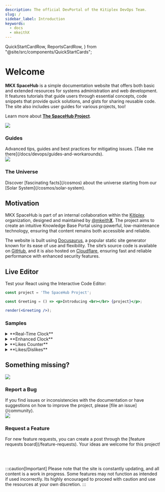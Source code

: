 ```yaml
---
description: The official DevPortal of the Kitiplex DevOps Team.
slug: /
sidebar_label: Introduction
keywords:
  - docs
  - mkeithX
---
```


  QuickStartCardRow,
  ReportsCardRow,
} from "@site/src/components/QuickStartCards";


# Welcome
**MKX SpaceHub** is a simple documentation website that offers both basic and extended resources for systems administration and web development. It features tutorials that guide users through essential concepts, code snippets that provide quick solutions, and gists for sharing reusable code. The site also includes user guides for various projects, too! 

Learn more about [**The SpaceHub Project**](/foobar).


<!-- <QuickStartCardRow /> -->


<Columns className='item margin-bottom-lg' > 

<Column  className='text--left item  padding--sm'>
<Card shadow='tl' style={{border: '1.5px solid var(--ifm-color-primary)'}}>
    <CardHeader>
<div class="avatar">
  <img
    class="avatar__photo avatar__photo--md"
    src="/img/logo/x_code_slash.svg" />
  <div class="avatar__intro">
    <div class="avatar__name"><h3>Guides</h3></div>
    <!-- <small class="avatar__subtitle">Frenchy Front End Engineer</small> -->
  </div>
</div>
    </CardHeader>
    <CardBody>
Advanced tips, guides and best practices for mitigating issues. [Take me there](/docs/devops/guides-and-workarounds).
    </CardBody>
  </Card>
  </Column>
   <Column  className='text--left item  padding--sm'>
<Card shadow='tl' style={{border: '1.5px solid var(--ifm-color-primary)'}}>
    <CardHeader>
<div class="avatar">
  <img
    class="avatar__photo avatar__photo--md"
    src="/img/rocket-1a.svg" />
  <div class="avatar__intro">
    <div class="avatar__name"><h3>The Universe</h3></div>
    <!-- <small class="avatar__subtitle">Frenchy Front End Engineer</small> -->
  </div>
</div>
    </CardHeader>
    <CardBody>
Discover [fascinating facts](/cosmos) about the universe starting from our [Solar System](/cosmos/solar-system).
    </CardBody>
  </Card>
  </Column>
</Columns>

## Motivation
MKX SpaceHub is part of an internal collaboration within the [Kitiplex](https://github.com/kitiplex) organization, designed and maintained by [@mkeith**X**](https://github.com/mkeithx). The project aims to create an intuitive Knowledge Base Portal using powerful, low-maintenance technology, ensuring that content remains both accessible and reliable.


<!-- Designed and maintained by [@mkeithX](https://github.com/mkeithx), the website is built using [Docusaurus](https://docusaurus.io/), a popular static-site generator known for its ease of use and flexibility. The site’s source code is hosted on [GitHub](https://github.com/login), allowing for collaborative development and version control. It is also hosted on [**Cloudflare**](https://developers.cloudflare.com/pages)., ensuring fast and reliable performance with enhanced security features. -->


The website is built using [Docusaurus](https://docusaurus.io/), a popular static site generator known for its ease of use and flexibility. The site’s source code is available on [GitHub](https://github.com/login), and it is also hosted on [Cloudflare](https://developers.cloudflare.com/pages), ensuring fast and reliable performance with enhanced security features.

## Live Editor
Test your React using the Interactive Code Editor:

<BrowserWindow>


```jsx live noInline
const project = 'The SpaceHub Project';

const Greeting = () => <p>Introducing <br></br> {project}</p>;

render(<Greeting />);
```

</BrowserWindow>

### Samples

<details>
  <summary>**Real-Time Clock**</summary>

Displays the current time and updates every second. It uses `useState` to manage the time state and `useEffect` to set up and clean up a timer for real-time updates.

```jsx
function Clock(props) {
  const [date, setDate] = useState(new Date());
  useEffect(() => {
    const timerID = setInterval(() => tick(), 1000);

    return function cleanup() {
      clearInterval(timerID);
    };
  });

  function tick() {
    setDate(new Date());
  }

  return (
    <div>
      <h2>It is {date.toLocaleTimeString()}.</h2>
    </div>
  );
}
render(Clock)
```

</details>


<details>
<summary>**Enhanced Clock**</summary>

Showing both 24-hour and 12-hour formats.

```jsx
function Clock(props) {
  const [date, setDate] = useState(new Date());

  useEffect(() => {
    const timerID = setInterval(() => tick(), 1000);

    return () => clearInterval(timerID); // Cleanup timer on unmount
  }, []); // Add empty dependency array for one-time setup

  function tick() {
    setDate(new Date());
  }

  return (
    <div>
      <h4>
        Date: {date.toLocaleDateString()}, {date.toLocaleDateString(undefined, { weekday: "long" })}
      </h4>
      <h4>
        Time: {date.toLocaleTimeString([], { hour12: false })} · {date.toLocaleTimeString([])}
      </h4>
    </div>
  );
}

render(<Clock />);
```
</details>


<details>
<summary>**Likes Counter**</summary>

A simple component that allows users to increase a like count. 

```jsx
const LikeButton = (props: Props) => {
  const [likes, increaseLikes] = React.useState<number>(0);
  
  return (
    <div style={{ display: 'flex', flexDirection: 'column', alignItems: 'center' }}>
      <h3 style={{
        background: 'darkslateblue',
        color: 'white',
        padding: 8,
        borderRadius: 4,
        textAlign: 'center', // Center text within the h3
      }}>
        {props.label} {likes} Likes
      </h3>
      <button
        className="button button--md button--danger"
        onClick={() => increaseLikes(c => c + 1)}
      >
        {"🤍"}
      </button>
    </div>
  );
};

render(<LikeButton/>);
```
</details>

<details>
<summary>**Likes/Dislikes**</summary>

Counts for likes and dislikes using `useState` 

```jsx
const LikeDislikeButton = (props: Props) => {
  const [likes, setLikes] = React.useState<number>(0);
  const [dislikes, setDislikes] = React.useState<number>(0);

  return (
    <div style={{ display: 'flex', flexDirection: 'column', alignItems: 'center' }}>
      <h3 style={{
        background: 'darkslateblue',
        color: 'white',
        padding: 8,
        borderRadius: 4,
        textAlign: 'center',
      }}>
        {props.label} {likes} Likes | {dislikes} Dislikes
      </h3>
      <div>
        <button
          className="button button--md button--outline button--success"
          onClick={() => setLikes(likes + 1)}
          style={{ marginRight: 8 }} // Add gap between buttons
        >
          👍
        </button>
        <button
          className="button button--md button--outline button--danger"
          onClick={() => setDislikes(dislikes + 1)}
        >
          👎
        </button>
      </div>
    </div>
  );
};

render(<LikeDislikeButton/>);
```

</details>










<!-- ### Sample Code

<BrowserWindow url="http://localhost:3000/">

<Tabs>
<TabItem value="js" label="JavaScript">

```js
function helloWorld() {
  console.log("Hello, world!");
}
```

</TabItem>
<TabItem value="py" label="Python">

```py
msg = "Hello, world!"
print(msg)
```

</TabItem>
<TabItem value="powershell" label="PowerShell">

```powershell
function Prompt { "mkeithx" + ":\" + "> " }
```

</TabItem>

<TabItem value="css" label="CSS">

```css
:root {
  --docusaurus-highlighted-code-line-bg: rgb(72, 77, 91);
}

/* If you have a different syntax highlighting theme for dark mode. */
[data-theme="dark"] {
  /* Color which works with dark mode syntax highlighting theme */
  --docusaurus-highlighted-code-line-bg: rgb(100, 100, 100);
}
```

</TabItem>
<TabItem value="git" label="Git">

```bash
git add --all && git commit -m "This is Awesome"
```

</TabItem>
</Tabs>

</BrowserWindow> -->

<!-- <p align="center">

[![techs](https://skillicons.dev/icons?i=react,js,cloudflare,github,py,ts,vscode,md,html,css&perline=20)](#)

</p> -->

## Something missing?

<Columns className='item margin-bottom-lg' > 

<Column  className='text--left item  padding--sm'>
<Card shadow='tl' style={{border: '1.5px solid var(--ifm-color-primary)'}}>
    <CardHeader>
<div class="avatar">
  <img
    class="avatar__photo avatar__photo--md"
    src="/img/logo/terminal-no-slash.svg" />
  <div class="avatar__intro">
    <div class="avatar__name"><h3>Report a Bug</h3></div>
    <!-- <small class="avatar__subtitle">Frenchy Front End Engineer</small> -->
  </div>
</div>
    </CardHeader>
    <CardBody>
    If you find issues or inconsistencies with the documentation or have
    suggestions on how to improve the project, please [file an
    issue](/community).
    </CardBody>
  </Card>
  </Column>
   <Column  className='text--left item  padding--sm'>
<Card shadow='tl' style={{border: '1.5px solid var(--ifm-color-primary)'}}>
    <CardHeader>
<div class="avatar">
  <img
    class="avatar__photo avatar__photo--md"
    src="/img/logo/terminal-no-slash.svg" />
  <div class="avatar__intro">
    <div class="avatar__name"><h3>Request a Feature</h3></div>
    <!-- <small class="avatar__subtitle">Frenchy Front End Engineer</small> -->
  </div>
</div>
    </CardHeader>
    <CardBody>
For new feature requests, you can create a post through the [feature requests board](/feature-requests). Your ideas are welcome for this project!
    </CardBody>
  </Card>
  </Column>
</Columns>

<br></br>

<!-- <ReportsCardRow /> -->

<!-- If you find issues or inconsistencies with the documentation or have suggestions on how to improve the project in general, please [file an issue](/community/contributing#issues).


For new feature requests, you can create a post on the [feature requests board](/feature-requests) (Canny). Your ideas are welcome! -->

<!-- , which is a handy tool for road-mapping and allows for sorting by upvotes, which gives the core team a better indicator of what features are in high demand, as compared to GitHub issues which are harder to triage. -->

<!-- :::tip
we aim to make learning and development accessible for everyone
::: -->

:::caution[Important]
Please note that the site is constantly updating, and all content is a work in progress. Some features may not function as intended if used incorrectly. Its highly encouraged to proceed with caution and use the resources at your own discretion.
:::

<!-- if you're geeky enough to notice that the site is constantly updating—whether with new content, minor fixes, or both—it's because the website also serves as a resource for the maintainers and contributors at [**Kitiplex**](https://github.com/kitiplex). -->